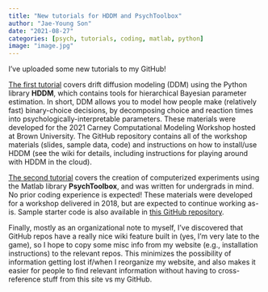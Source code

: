 ```yaml
---
title: "New tutorials for HDDM and PsychToolbox"
author: "Jae-Young Son"
date: "2021-08-27"
categories: [psych, tutorials, coding, matlab, python]
image: "image.jpg"
---
```


I've uploaded some new tutorials to my GitHub!

[The first tutorial](https://github.com/psychNerdJae/hddm_tutorial_carney_workshop) covers drift diffusion modeling (DDM) using the Python library **HDDM**, which contains tools for hierarchical Bayesian parameter estimation. In short, DDM allows you to model how people make (relatively fast) binary-choice decisions, by decomposing choice and reaction times into psychologically-interpretable parameters. These materials were developed for the 2021 Carney Computational Modeling Workshop hosted at Brown University. The GitHub repository contains all of the workshop materials (slides, sample data, code) and instructions on how to install/use HDDM (see the wiki for details, including instructions for playing around with HDDM in the cloud).

[The second tutorial](https://github.com/psychNerdJae/psychtoolbox-tutorial) covers the creation of computerized experiments using the Matlab library **PsychToolbox**, and was written for undergrads in mind. No prior coding experience is expected! These materials were developed for a workshop delivered in 2018, but are expected to continue working as-is. Sample starter code is also available in [this GitHub repository](https://github.com/psychNerdJae/PsychToolbox-Starter-Code).

Finally, mostly as an organizational note to myself, I've discovered that GitHub repos have a really nice wiki feature built in (yes, I'm very late to the game), so I hope to copy some misc info from my website (e.g., installation instructions) to the relevant repos. This minimizes the possibility of information getting lost if/when I reorganize my website, and also makes it easier for people to find relevant information without having to cross-reference stuff from this site vs my GitHub.
